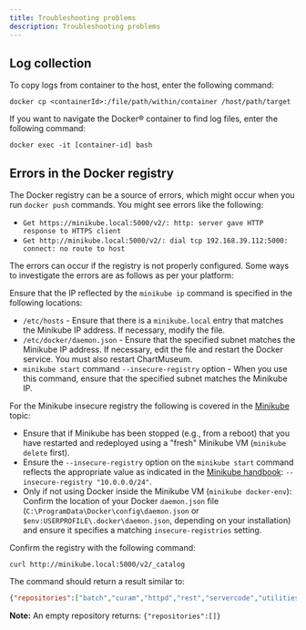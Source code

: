 ```yaml
---
title: Troubleshooting problems
description: Troubleshooting problems
---
```

## Log collection

To copy logs from container to the host, enter the following command:

```shell
docker cp <containerId>:/file/path/within/container /host/path/target
```

If you want to navigate the Docker® container to find log files, enter the following command:

```shell
docker exec -it [container-id] bash
```

## Errors in the Docker registry

The Docker registry can be a source of errors, which might occur when you run `docker push` commands. You might see errors like the following:

* `Get https://minikube.local:5000/v2/: http: server gave HTTP response to HTTPS client`
* `Get http://minikube.local:5000/v2/: dial tcp 192.168.39.112:5000: connect: no route to host`

The errors can occur if the registry is not properly configured.  Some ways to investigate the errors are as follows as per your platform:

<Tabs>

<Tab label="Minikube Mac/Linux">
<Row>
<Column>

Ensure that the IP reflected by the `minikube ip` command is specified in the following locations:

* `/etc/hosts` - Ensure that there is a `minikube.local` entry that matches the Minikube IP address. If necessary, modify the file.
* `/etc/docker/daemon.json` -  Ensure that the specified subnet matches the Minikube IP address. If necessary, edit the file and restart the Docker service. You must also restart ChartMuseum.
* `minikube start` command `--insecure-registry` option - When you use this command, ensure that the specified subnet matches the Minikube IP.

</Column>
</Row>
</Tab>

<Tab label="Minikube Windows PS">
<Row>
<Column>

For the Minikube insecure registry the following is covered in the [Minikube](/prereq/kubernetes/minikube) topic:

* Ensure that if Minikube has been stopped (e.g., from a reboot) that you have restarted and redeployed using a "fresh" Minikube VM (`minikube delete` first).
* Ensure the `--insecure-registry` option on the `minikube start` command reflects the appropriate value as indicated in the
  [Minikube handbook](https://minikube.sigs.k8s.io/docs/handbook/registry/#enabling-insecure-registries): `--insecure-registry "10.0.0.0/24"`.
* Only if not using Docker inside the Minikube VM (`minikube docker-env`): Confirm the location of your Docker `daemon.json` file
  (`C:\ProgramData\Docker\config\daemon.json` or `$env:USERPROFILE\.docker\daemon.json`, depending on your installation) and ensure it specifies a matching `insecure-registries` setting.

</Column>
</Row>
</Tab>

</Tabs>

Confirm the registry with the following command:

`curl http://minikube.local:5000/v2/_catalog`

The command should return a result similar to:

```json
{"repositories":["batch","curam","httpd","rest","servercode","utilities","xmlserver"]}
```

<InlineNotification>

**Note:** An empty repository returns: `{"repositories":[]}`

</InlineNotification>
